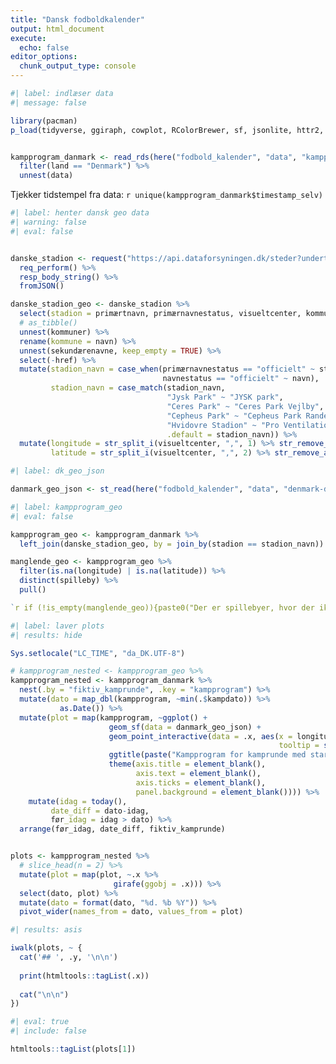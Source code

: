 ```yaml
---
title: "Dansk fodboldkalender"
output: html_document
execute: 
  echo: false
editor_options: 
  chunk_output_type: console
---
```



```r
#| label: indlæser data
#| message: false

library(pacman)
p_load(tidyverse, ggiraph, cowplot, RColorBrewer, sf, jsonlite, httr2, here, rnaturalearth)


kampprogram_danmark <- read_rds(here("fodbold_kalender", "data", "kampprogram_sportradar.rds")) %>%
  filter(land == "Denmark") %>%
  unnest(data)

```

Tjekker tidstempel fra data: `r unique(kampprogram_danmark$timestamp_selv)`

```r
#| label: henter dansk geo data
#| warning: false
#| eval: false


danske_stadion <- request("https://api.dataforsyningen.dk/steder?undertype=stadion") %>%
  req_perform() %>%
  resp_body_string() %>%
  fromJSON()

danske_stadion_geo <- danske_stadion %>%
  select(stadion = primærtnavn, primærnavnestatus, visueltcenter, kommuner, sekundærenavne) %>%
  # as_tibble()
  unnest(kommuner) %>%
  rename(kommune = navn) %>% 
  unnest(sekundærenavne, keep_empty = TRUE) %>% 
  select(-href) %>% 
  mutate(stadion_navn = case_when(primærnavnestatus == "officielt" ~ stadion,
                                  navnestatus == "officielt" ~ navn),
         stadion_navn = case_match(stadion_navn,
                                   "Jysk Park" ~ "JYSK park",
                                   "Ceres Park" ~ "Ceres Park Vejlby",
                                   "Cepheus Park" ~ "Cepheus Park Randers",
                                   "Hvidovre Stadion" ~ "Pro Ventilation Arena",
                                   .default = stadion_navn)) %>% 
  mutate(longitude = str_split_i(visueltcenter, ",", 1) %>% str_remove_all("c|\\(") %>% as.numeric(),
         latitude = str_split_i(visueltcenter, ",", 2) %>% str_remove_all("\\)") %>% as.numeric())


```

```r
#| label: dk_geo_json

danmark_geo_json <- st_read(here("fodbold_kalender", "data", "denmark-detailed-boundary_896.geojson"), quiet = TRUE)

```


```r
#| label: kampprogram_geo
#| eval: false

kampprogram_geo <- kampprogram_danmark %>% 
  left_join(danske_stadion_geo, by = join_by(stadion == stadion_navn))

manglende_geo <- kampprogram_geo %>% 
  filter(is.na(longitude) | is.na(latitude)) %>% 
  distinct(spilleby) %>% 
  pull()

`r if (!is_empty(manglende_geo)){paste0("Der er spillebyer, hvor der ikke er geo-data. Det drejer sig om: ", manglende_geo)}`

```



```r
#| label: laver plots
#| results: hide

Sys.setlocale("LC_TIME", "da_DK.UTF-8")

# kampprogram_nested <- kampprogram_geo %>% 
kampprogram_nested <- kampprogram_danmark %>% 
  nest(.by = "fiktiv_kamprunde", .key = "kampprogram") %>% 
  mutate(dato = map_dbl(kampprogram, ~min(.$kampdato)) %>% 
           as.Date()) %>% 
  mutate(plot = map(kampprogram, ~ggplot() +
                      geom_sf(data = danmark_geo_json) + 
                      geom_point_interactive(data = .x, aes(x = longitude, y = latitude,
                                                            tooltip = sprintf("%s<br/>%s&nbsp;%s",kamp, format(kampdato, "%d/%m-%Y"), kamptidspunkt))) + 
                      ggtitle(paste("Kampprogram for kamprunde med start:", format(unique(.x$min_ugedag), "%A %d %B %Y"))) +
                      theme(axis.title = element_blank(),
                            axis.text = element_blank(), 
                            axis.ticks = element_blank(),
                            panel.background = element_blank()))) %>%
    mutate(idag = today(),
         date_diff = dato-idag,
         før_idag = idag > dato) %>% 
  arrange(før_idag, date_diff, fiktiv_kamprunde)


plots <- kampprogram_nested %>% 
  # slice_head(n = 2) %>%
  mutate(plot = map(plot, ~.x %>%
                       girafe(ggobj = .x))) %>%
  select(dato, plot) %>% 
  mutate(dato = format(dato, "%d. %b %Y")) %>% 
  pivot_wider(names_from = dato, values_from = plot)

```


::: {.panel-tabset .nav-pills}

```r
#| results: asis

iwalk(plots, ~ {
  cat('## ', .y, '\n\n')
  
  print(htmltools::tagList(.x))
  
  cat("\n\n")
})
```

:::

```r
#| eval: true
#| include: false

htmltools::tagList(plots[1])
```



